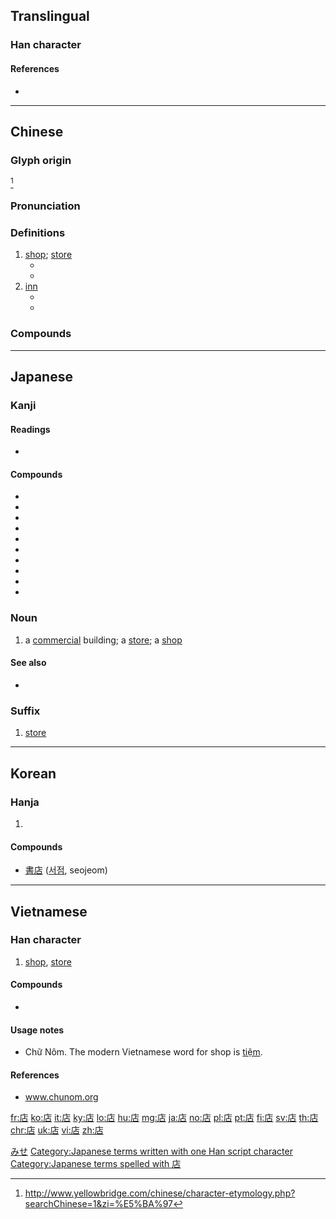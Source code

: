 {{character info/new}}
{{also|坫}}
==Translingual==
{{stroke order|strokes=8}}

===Han character===
{{Han char|rn=53|rad=广|as=05|sn=8|four=00261|canj=IYR|ids=⿸广占}}

====References====
* {{Han ref|kx=0344.110|dkj=09267|dj=0654.010|hdz=20876.060|uh=5E97|ud=24215|bh=A9B1|bd=43441}}

----

==Chinese==
{{zh-forms}}

===Glyph origin===
{{Han etym}}
{{Han compound|ls=psc|广|占|c1=s|c2=p|t1=lean-to}}<ref>http://www.yellowbridge.com/chinese/character-etymology.php?searchChinese=1&zi=%E5%BA%97</ref>

===Pronunciation===
{{zh-pron
|m=diàn
|ma=y
|c=dim3
|h=pfs=tiam
|md=dáing
|mn=tiàm
|w=2ti
|mc=y
|oc=y
|cat=n
}}

===Definitions===
{{zh-hanzi}}

# [[shop]]; [[store]] {{zh-mw|m:家}}
#* {{zh-x|上 禮拜 我 在 那 家 店 買 了 一 件 新 外套|I got a new coat in that store last week.}}
#* {{zh-x|那 家 店 有 很 多 家具 可 供 挑選。|That store has a good selection of furniture.}}
# [[inn]] {{zh-mw|m:家}}
#* {{zh-x|客店|small hotel, inn}}
#* {{zh-x|旅店|small hotel, inn}}

===Compounds===
{{zh-der|亭彩店|倒店|夫妻店|五量店|店長|店面廣告|小店|情趣商店|店名|店頭|免稅商店|客店|店肆|咖啡店|店頭市場|店章|店面|店鋪|店都知|店東|店底|店小二|店家|店子|店夥|店員|店保|店主|平價商店|剃頭店|下店|專賣店|便利商店|周口店|大飯店|商旅店|商店|官店|學店|出店|加盟店|友誼商店|娼店|分店|招商店|板門店|熟切店|百貨店|新店溪|打火店|沒店三|新店|支店|禮品店|盤店|村居野店|燈火店|特約商店|直賣店|斗店|書店|正店|押店|旅店|理髮店|道店|電子店面|線上書店|裱褙店|紙紮店|飯店回蔥|馬店|裁縫店|速食店|裱畫店|馬店買豬|連鎖商店|菸紙店|飯店|黑店|麵店|起火店|開店|賊店|薦頭店|零售店|郵購商店|老店|野店|酒店|雜貨店|量販店|討店|網路花店|連鎖店|褙裱店|關店|雞毛店|網路書店|青年商店|茅店|草橋店|腳店|茆店}}

----

==Japanese==

===Kanji===
{{ja-kanji|grade=2|rs=广05}}

====Readings====
* {{ja-readings
|on=[[てん]] (ten) < [[てむ]] (temu)
|kun=[[みせ]] (mise), [[たな]] (tana)}}

====Compounds====
* {{ja-r|代理店|だいりてん}}
* {{ja-r|本店|ほんてん}}
* {{ja-r|百貨店|ひゃっかてん}}
* {{ja-r|店先|みせさき}}
* {{ja-r|支店|してん}}
* {{ja-r|書店|しょてん}}
* {{ja-r|店子|たなこ}}
* {{ja-r|店員|てんいん}}
* {{ja-r|店舗|てんぽ}}
* {{ja-r|店頭|てんとう}}

===Noun===
{{ja-noun|みせ}}

# a [[commercial]] building; a [[store]]; a [[shop]]

====See also====
* {{ja-r|ショップ}}

===Suffix===
{{ja-pos|suffix|てん}}

# [[store]]

[[Category:Japanese basic words|みせ]]
[[Category:Japanese terms written with one Han script character]]
[[Category:Japanese terms spelled with 店]]

----

==Korean==

===Hanja===
{{ko-hanja|hangeul=점}}

# {{defn|lang=ko|sort=广05}}

====Compounds====
* [[書店]] ([[서점]], seojeom)

----

==Vietnamese==

===Han character===
{{vi-hantu|[[điếm]], [[đám]], [[điệm]], [[tiệm]], [[đêm]], [[xóm]]|rs=广05}}

# [[shop]], [[store]]

====Compounds====
* {{l|vi|店𫗒|tr=[[tiệm ăn]]}}

====Usage notes====
* Chữ Nôm. The modern Vietnamese word for shop is [[tiệm]].

====References====
* [http://www.chunom.org/pages/店 www.chunom.org]

[[fr:店]]
[[ko:店]]
[[it:店]]
[[ky:店]]
[[lo:店]]
[[hu:店]]
[[mg:店]]
[[ja:店]]
[[no:店]]
[[pl:店]]
[[pt:店]]
[[fi:店]]
[[sv:店]]
[[th:店]]
[[chr:店]]
[[uk:店]]
[[vi:店]]
[[zh:店]]